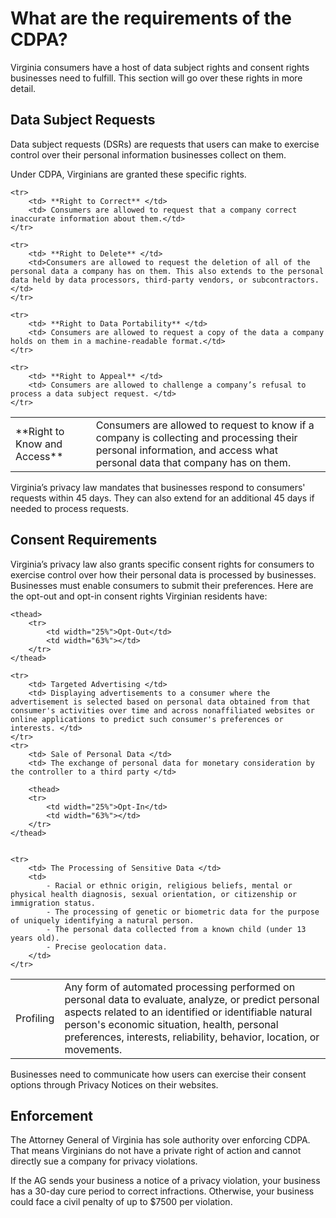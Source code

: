 # What are the requirements of the CDPA?

Virginia consumers have a host of data subject rights and consent rights businesses need to fulfill. This section will go over these rights in more detail.

## Data Subject Requests

Data subject requests (DSRs) are requests that users can make to exercise control over their personal information businesses collect on them.

Under CDPA, Virginians are granted these specific rights.

<table>
    <tr>
        <td> **Right to Know and Access** </td>
        <td> Consumers are allowed to request to know if a company is collecting and processing their personal information, and access what personal data that company has on them. </td>
    </tr>

    <tr>
        <td> **Right to Correct** </td>
        <td> Consumers are allowed to request that a company correct inaccurate information about them.</td>
    </tr>

    <tr>
        <td> **Right to Delete** </td>
        <td>Consumers are allowed to request the deletion of all of the personal data a company has on them. This also extends to the personal data held by data processors, third-party vendors, or subcontractors.</td>
    </tr>

    <tr>
        <td> **Right to Data Portability** </td>
        <td> Consumers are allowed to request a copy of the data a company holds on them in a machine-readable format.</td>
    </tr>

    <tr>
        <td> **Right to Appeal** </td>
        <td> Consumers are allowed to challenge a company’s refusal to process a data subject request. </td>
    </tr>
</table>


Virginia’s privacy law mandates that businesses respond to consumers' requests within 45 days. They can also extend for an additional 45 days if needed to process requests.

## Consent Requirements

Virginia’s privacy law also grants specific consent rights for consumers to exercise control over how their personal data is processed by businesses. Businesses must enable consumers to submit their preferences. Here are the opt-out and opt-in consent rights Virginian residents have:


<table>

    <thead>
        <tr>
            <td width="25%">Opt-Out</td>
            <td width="63%"></td>
        </tr>
    </thead>

    <tr> 
        <td> Targeted Advertising </td>
        <td> Displaying advertisements to a consumer where the advertisement is selected based on personal data obtained from that consumer's activities over time and across nonaffiliated websites or online applications to predict such consumer's preferences or interests. </td>
    </tr>
    <tr>
        <td> Sale of Personal Data </td>
        <td> The exchange of personal data for monetary consideration by the controller to a third party </td>
</tr>
<tr>
        <td> Profiling </td>
        <td> Any form of automated processing performed on personal data to evaluate, analyze, or predict personal aspects related to an identified or identifiable natural person's economic situation, health, personal preferences, interests, reliability, behavior, location, or movements. </td>
    </tr>

        <thead>
        <tr>
            <td width="25%">Opt-In</td>
            <td width="63%"></td>
        </tr>
    </thead>


    <tr>
        <td> The Processing of Sensitive Data </td>
        <td> 
            - Racial or ethnic origin, religious beliefs, mental or physical health diagnosis, sexual orientation, or citizenship or immigration status.  
            - The processing of genetic or biometric data for the purpose of uniquely identifying a natural person.
            - The personal data collected from a known child (under 13 years old).
            - Precise geolocation data.
        </td>
    </tr>
</table>

Businesses need to communicate how users can exercise their consent options through Privacy Notices on their websites.

## Enforcement 

The Attorney General of Virginia has sole authority over enforcing CDPA. That means Virginians do not have a private right of action and cannot directly sue a company for privacy violations. 

If the AG sends your business a notice of a privacy violation, your business has a 30-day cure period to correct infractions. Otherwise, your business could face a civil penalty of up to $7500 per violation.